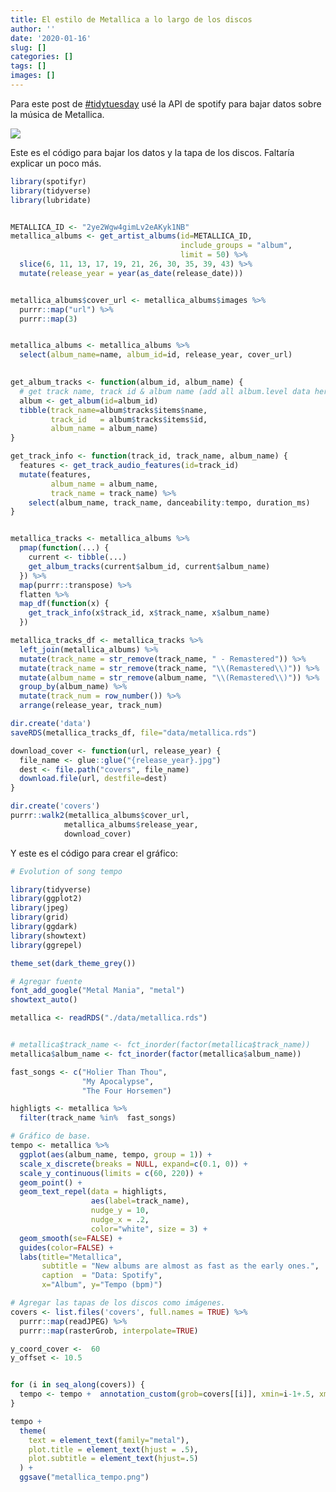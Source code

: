 ```yaml
---
title: El estilo de Metallica a lo largo de los discos
author: ''
date: '2020-01-16'
slug: []
categories: []
tags: []
images: []
---
```



Para este post de [#tidytuesday](https://twitter.com/hashtag/tidytuesday?lang=en) usé la API de spotify para bajar datos sobre la música de Metallica.


![](/posts/2020-01-26-metallica_files/metallica_tempo.png)

Este es el código para bajar los datos y la tapa de los discos. Faltaría explicar un poco más.

```r
library(spotifyr)
library(tidyverse)
library(lubridate)


METALLICA_ID <- "2ye2Wgw4gimLv2eAKyk1NB"
metallica_albums <- get_artist_albums(id=METALLICA_ID,
                                      include_groups = "album",
                                      limit = 50) %>%
  slice(6, 11, 13, 17, 19, 21, 26, 30, 35, 39, 43) %>% 
  mutate(release_year = year(as_date(release_date)))


metallica_albums$cover_url <- metallica_albums$images %>% 
  purrr::map("url") %>% 
  purrr::map(3)


metallica_albums <- metallica_albums %>% 
  select(album_name=name, album_id=id, release_year, cover_url) 
  

get_album_tracks <- function(album_id, album_name) {
  # get track name, track id & album name (add all album.level data here)
  album <- get_album(id=album_id)
  tibble(track_name=album$tracks$items$name,
         track_id   = album$tracks$items$id,
         album_name = album_name)
}

get_track_info <- function(track_id, track_name, album_name) {
  features <- get_track_audio_features(id=track_id)
  mutate(features, 
         album_name = album_name,
         track_name = track_name) %>% 
    select(album_name, track_name, danceability:tempo, duration_ms)
}


metallica_tracks <- metallica_albums %>% 
  pmap(function(...) {
    current <- tibble(...)
    get_album_tracks(current$album_id, current$album_name)
  }) %>% 
  map(purrr::transpose) %>% 
  flatten %>% 
  map_df(function(x) {
    get_track_info(x$track_id, x$track_name, x$album_name)
  }) 

metallica_tracks_df <- metallica_tracks %>% 
  left_join(metallica_albums) %>% 
  mutate(track_name = str_remove(track_name, " - Remastered")) %>% 
  mutate(track_name = str_remove(track_name, "\\(Remastered\\)")) %>%
  mutate(album_name = str_remove(album_name, "\\(Remastered\\)")) %>% 
  group_by(album_name) %>% 
  mutate(track_num = row_number()) %>% 
  arrange(release_year, track_num)

dir.create('data')
saveRDS(metallica_tracks_df, file="data/metallica.rds")

download_cover <- function(url, release_year) {
  file_name <- glue::glue("{release_year}.jpg")
  dest <- file.path("covers", file_name)
  download.file(url, destfile=dest)
}

dir.create('covers')
purrr::walk2(metallica_albums$cover_url,
            metallica_albums$release_year, 
            download_cover)
```

Y este es el código para crear el gráfico:

```r
# Evolution of song tempo

library(tidyverse)
library(ggplot2)
library(jpeg)
library(grid)
library(ggdark)
library(showtext)
library(ggrepel)

theme_set(dark_theme_grey())

# Agregar fuente
font_add_google("Metal Mania", "metal")
showtext_auto()

metallica <- readRDS("./data/metallica.rds")


# metallica$track_name <- fct_inorder(factor(metallica$track_name))
metallica$album_name <- fct_inorder(factor(metallica$album_name))

fast_songs <- c("Holier Than Thou", 
                "My Apocalypse", 
                "The Four Horsemen")

highligts <- metallica %>% 
  filter(track_name %in%  fast_songs)

# Gráfico de base.
tempo <- metallica %>% 
  ggplot(aes(album_name, tempo, group = 1)) + 
  scale_x_discrete(breaks = NULL, expand=c(0.1, 0)) +
  scale_y_continuous(limits = c(60, 220)) +
  geom_point() +
  geom_text_repel(data = highligts, 
                  aes(label=track_name), 
                  nudge_y = 10,
                  nudge_x = .2,
                  color="white", size = 3) +
  geom_smooth(se=FALSE) + 
  guides(color=FALSE) + 
  labs(title="Metallica", 
       subtitle = "New albums are almost as fast as the early ones.", 
       caption  = "Data: Spotify",
       x="Album", y="Tempo (bpm)")

# Agregar las tapas de los discos como imágenes.
covers <- list.files('covers', full.names = TRUE) %>% 
  purrr::map(readJPEG) %>% 
  purrr::map(rasterGrob, interpolate=TRUE)

y_coord_cover <-  60
y_offset <- 10.5


for (i in seq_along(covers)) {
  tempo <- tempo +  annotation_custom(grob=covers[[i]], xmin=i-1+.5, xmax=i+.5, ymin=y_coord_cover, ymax=y_coord_cover+y_offset)
}

tempo + 
  theme(
    text = element_text(family="metal"),
    plot.title = element_text(hjust = .5),
    plot.subtitle = element_text(hjust=.5)
  ) +
  ggsave("metallica_tempo.png")

```

